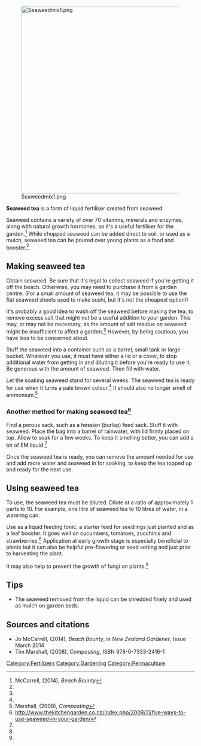 [[File:Seaweedmix1.png|center|500px]]

'''Seaweed tea''' is a form of liquid fertiliser created from seaweed. 

Seaweed contains a variety of over 70 vitamins, minerals and enzymes, along with natural growth hormones, so it's a useful fertiliser for the garden.<ref name="Jo">McCarrell, (2014), ''Beach Bounty''</ref> While chopped seaweed can be added direct to soil, or used as a mulch, seaweed tea can be poured over young plants as a food and booster.<ref name="Jo" />

== Making seaweed tea ==
Obtain seaweed. Be sure that it's legal to collect seaweed if you're getting it off the beach. Otherwise, you may need to purchase it from a garden centre. (For a small amount of seaweed tea, it may be possible to use the flat seaweed sheets used to make sushi, but it's not the cheapest option!)

It's probably a good idea to wash off the seaweed before making the tea, to remove excess salt that might not be a useful addition to your garden. This may, or may not be necessary, as the amount of salt residue on seaweed might be insufficient to affect a garden.<ref name="Jo" /> However, by being cautious, you have less to be concerned about.

Stuff the seaweed into a container such as a barrel, small tank or large bucket. Whatever you use, it must have either a lid or a cover, to stop additional water from getting in and diluting it before you're ready to use it. Be generous with the amount of seaweed. Then fill with water.

Let the soaking seaweed stand for several weeks. The seaweed tea is ready for use when it turns a pale brown colour.<ref name="Jo" /> It should also no longer smell of ammonium.<ref name="Marshall">Marshall, (2008), ''Composting''</ref>

=== Another method for making seaweed tea<ref name="kitchen">http://www.thekitchengarden.co.nz/index.php/2009/11/five-ways-to-use-seaweed-in-your-garden/</ref> ===
Find a porous sack, such as a hessian (burlap) feed sack. Stuff it with seaweed. Place the bag into a barrel of rainwater, with lid firmly placed on top. Allow to soak for a few weeks. To keep it smelling better, you can add a bit of EM liquid.<ref name="kitchen" /> 

Once the seaweed tea is ready, you can remove the amount needed for use and add more water and seaweed in for soaking, to keep the tea topped up and ready for the next use.

== Using seaweed tea ==
To use, the seaweed tea must be diluted. Dilute at a ratio of approximately 1 parts to 10. For example, one litre of seaweed tea to 10 litres of water, in a watering can.

Use as a liquid feeding tonic, a starter feed for seedlings just planted and as a leaf booster. It goes well on cucumbers, tomatoes, zucchinis and strawberries.<ref name="kitchen" /> Application at early growth stage is especially beneficial to plants but it can also be helpful pre-flowering or seed setting and just prior to harvesting the plant.

It may also help to prevent the growth of fungi on plants.<ref name="Jo" />

== Tips ==
*The seaweed removed from the liquid can be shredded finely and used as mulch on garden beds. 

== Sources and citations ==
{{reflist}}

*Jo McCarrell, (2014), ''Beach Bounty'', in ''New Zealand Gardener'', Issue March 2014
*Tim Marshall, (2008), ''Composting'', ISBN 978-0-7333-2416-1

[[Category:Fertilizers]]
[[Category:Gardening]]
[[Category:Permaculture]]